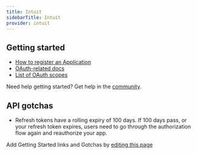 ```yaml
---
title: Intuit
sidebarTitle: Intuit
provider: intuit
---
```



<Overview />
<PreBuiltTooling provider={providers[pageMetadata.provider]} />
<PreBuiltUseCases />


## Getting started

-   [How to register an Application](https://developer.intuit.com/app/developer/qbo/docs/develop/authentication-and-authorization/oauth-2.0#create-an-app)
-   [OAuth-related docs](https://developer.intuit.com/app/developer/qbo/docs/develop/authentication-and-authorization/oauth-2.0)
-   [List of OAuth scopes](https://developer.intuit.com/app/developer/qbo/docs/learn/scopes)

<Tip>Need help getting started? Get help in the [community](https://nango.dev/slack).</Tip>

## API gotchas

-   Refresh tokens have a rolling expiry of 100 days. If 100 days pass, or your refresh token expires, users need to go through the authorization flow again and reauthorize your app.

<Note>Add Getting Started links and Gotchas by [editing this page](https://github.com/nangohq/nango/tree/master/docs-v2/integrations/all/intuit.mdx)</Note>
